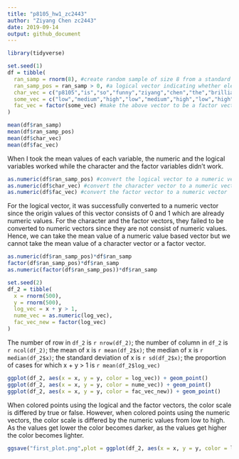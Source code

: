 ```yaml
---
title: "p8105_hw1_zc2443"
author: "Ziyang Chen zc2443"
date: 2019-09-14
output: github_document
---
```


```r
library(tidyverse)

set.seed(1)
df = tibble(
  ran_samp = rnorm(8), #create random sample of size 8 from a standard Normal distribution
  ran_samp_pos = ran_samp > 0, #a logical vector indicating whether elements of the sample are greater than 0
  char_vec = c("p8105","is","so","funny","ziyang","chen","the","brilliant"), #create a character vector of length 8
  some_vec = c("low","medium","high","low","medium","high","low","high"), #create vector of length 8, with 3 different factor “levels”
  fac_vec = factor(some_vec) #make the above vector to be a factor vector
)

mean(df$ran_samp)
mean(df$ran_samp_pos)
mean(df$char_vec)
mean(df$fac_vec)
```

When I took the mean values of each variable, the numeric and the logical variables worked while the character and the factor variables didn't work.

```r
as.numeric(df$ran_samp_pos) #convert the logical vector to a numeric vector
as.numeric(df$char_vec) #convert the character vector to a numeric vector
as.numeric(df$fac_vec) #convert the factor vector to a numeric vector
```

For the logical vector, it was successfully converted to a numeric vector since the origin values of this vector consists of 0 and 1 which are already numeric values. For the character and the factor vectors, they failed to be converted to numeric vectors since they are not consist of numeric values. Hence, we can take the mean value of a numeric value based vector but we cannot take the mean value of a character vector or a factor vector.

```r
as.numeric(df$ran_samp_pos)*df$ran_samp
factor(df$ran_samp_pos)*df$ran_samp
as.numeric(factor(df$ran_samp_pos))*df$ran_samp
```

```r
set.seed(2)
df_2 = tibble(
  x = rnorm(500),
  y = rnorm(500),
  log_vec = x + y > 1,
  nume_vec = as.numeric(log_vec),
  fac_vec_new = factor(log_vec)
)
```

The number of row in `df_2` is `r nrow(df_2)`; 
the number of column in `df_2` is `r ncol(df_2)`;
the mean of x is `r mean(df_2$x)`; 
the median of x is `r median(df_2$x)`;
the standard deviation of x is `r sd(df_2$x)`; 
the proportion of cases for which x + y > 1 is `r mean(df_2$log_vec)`

```r
ggplot(df_2, aes(x = x, y = y, color = log_vec)) + geom_point()
ggplot(df_2, aes(x = x, y = y, color = nume_vec)) + geom_point()
ggplot(df_2, aes(x = x, y = y, color = fac_vec_new)) + geom_point()
```

When colored points using the logical and the factor vectors, the color scale is differed by true or false. However, when colored points using the numeric vectors, the color scale is differed by the numeric values from low to high. As the values get lower the color becomes darker, as the values get higher the color becomes lighter.

```r
ggsave("first_plot.png",plot = ggplot(df_2, aes(x = x, y = y, color = log_vec)) + geom_point())
```

